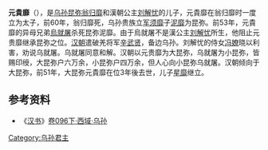 '''元貴靡'''（{{bd||？|前51年||catIdx=Y}}），是[[乌孙|乌孙]][[昆弥|昆弥]][[翁归靡|翁归靡]]和漢朝公主[[刘解忧|刘解忧]]的儿子，元貴靡在翁归靡时一度立为太子，前60年，翁归靡死，乌孙贵族立[[军须靡|军须靡]]子[[泥靡|泥靡]]为昆弥。前53年，元貴靡的异母兄弟[[烏就屠|烏就屠]]杀死昆弥泥靡。由于烏就屠不是漢公主[[刘解忧|刘解忧]]所生，他阻止元贵靡继承昆弥之位。[[汉朝|汉朝]]遣破羌将军[[辛武贤|辛武贤]]，备边乌孙。刘解忧的侍女[[冯嫽|冯嫽]]晓以利害，劝说乌就屠。乌就屠同意和解。汉朝以元贵靡为大昆弥，乌就屠为小昆弥，皆赐印绶，大昆弥户六万余，小昆弥户四万余，但人心向小昆弥乌就屠。汉朝倾向于大昆弥，前51年，大昆弥元貴靡在位3年後去世，儿子[[星靡|星靡]]继立。

==参考资料==
*《[[汉书|汉书]]》[[s:汉书/卷096下|卷096下·西域·乌孙]]

{{start box}}
{{s-before|[[泥靡|泥靡]]}}
{{s-title|[[乌孙|乌孙]]大昆弥|前53年—前51年}}
{{s-after|[[星靡|星靡]]}}
{{end box}}

[[Category:乌孙君主|Category:乌孙君主]]